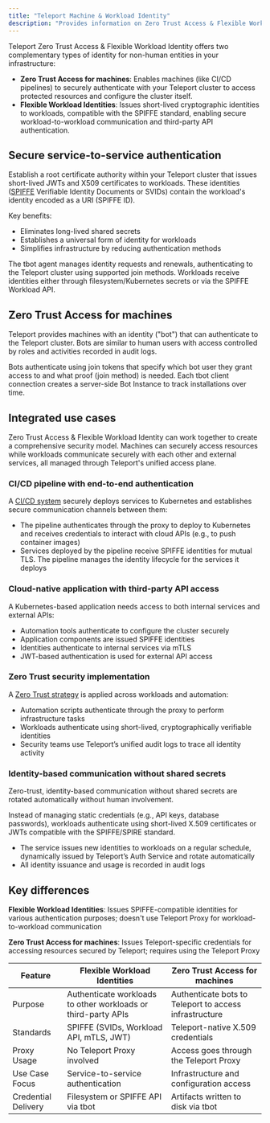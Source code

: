```yaml
---
title: "Teleport Machine & Workload Identity"
description: "Provides information on Zero Trust Access & Flexible Workload Identity."
---
```


Teleport Zero Trust Access & Flexible Workload Identity offers two complementary types of identity for non-human entities in your infrastructure:

- **Zero Trust Access for machines**: 
Enables machines (like CI/CD pipelines) to securely authenticate with your Teleport cluster to access protected resources and configure the cluster itself.
- **Flexible Workload Identities**: 
Issues short-lived cryptographic identities to workloads, compatible with the SPIFFE standard, enabling secure workload-to-workload communication and third-party API authentication.

## Secure service-to-service authentication

Establish a root certificate authority within your Teleport cluster that issues short-lived JWTs and X509 certificates to workloads. These identities ([SPIFFE](../machine-workload-identity/workload-identity/spiffe.mdx) Verifiable Identity Documents or SVIDs) contain the workload's identity encoded as a URI (SPIFFE ID).

Key benefits:

- Eliminates long-lived shared secrets
- Establishes a universal form of identity for workloads
- Simplifies infrastructure by reducing authentication methods

The tbot agent manages identity requests and renewals, authenticating to the Teleport cluster using supported join methods. Workloads receive identities either through filesystem/Kubernetes secrets or via the SPIFFE Workload API.

## Zero Trust Access for machines

Teleport provides machines with an identity ("bot") that can authenticate to the Teleport cluster. Bots are similar to human users with access controlled by roles and activities recorded in audit logs.

Bots authenticate using join tokens that specify which bot user they grant access to and what proof (join method) is needed. Each tbot client connection creates a server-side Bot Instance to track installations over time.

## Integrated use cases

Zero Trust Access & Flexible Workload Identity can work together to create a comprehensive security model. Machines can securely access resources while workloads communicate securely with each other and external services, all managed through Teleport's unified access plane.

### CI/CD pipeline with end-to-end authentication

A [CI/CD system](../machine-workload-identity/machine-id/deployment/deployment.mdx#cicd) securely deploys services to Kubernetes and establishes secure communication channels between them:

- The pipeline authenticates through the proxy to deploy to Kubernetes and receives credentials to interact with cloud APIs (e.g., to push container images)
- Services deployed by the pipeline receive SPIFFE identities for mutual TLS. The pipeline manages the identity lifecycle for the services it deploys

### Cloud-native application with third-party API access

A Kubernetes-based application needs access to both internal services and external APIs:

- Automation tools authenticate to configure the cluster securely
- Application components are issued SPIFFE identities
- Identities authenticate to internal services via mTLS
- JWT-based authentication is used for external API access

### Zero Trust security implementation

A [Zero Trust strategy](../machine-workload-identity/workload-identity/getting-started.mdx/) is applied across workloads and automation:

- Automation scripts authenticate through the proxy to perform infrastructure tasks
- Workloads authenticate using short-lived, cryptographically verifiable identities
- Security teams use Teleport’s unified audit logs to trace all identity activity

### Identity-based communication without shared secrets

Zero-trust, identity-based communication without shared secrets are rotated automatically without human involvement.

Instead of managing static credentials (e.g., API keys, database passwords), workloads authenticate using short-lived X.509 certificates or JWTs compatible with the SPIFFE/SPIRE standard.

- The service issues new identities to workloads on a regular schedule, dynamically issued by Teleport’s Auth Service and rotate automatically
- All identity issuance and usage is recorded in audit logs

## Key differences

**Flexible Workload Identities**: Issues SPIFFE-compatible identities for various authentication purposes; doesn't use Teleport Proxy for workload-to-workload communication

**Zero Trust Access for machines**: Issues Teleport-specific credentials for accessing resources secured by Teleport; requires using the Teleport Proxy

| Feature | Flexible Workload Identities | Zero Trust Access for machines |
|---------|------------------------------|--------------------------------|
| Purpose | Authenticate workloads to other workloads or third-party APIs | Authenticate bots to Teleport to access infrastructure |
| Standards | SPIFFE (SVIDs, Workload API, mTLS, JWT) | Teleport-native X.509 credentials |
| Proxy Usage | No Teleport Proxy involved | Access goes through the Teleport Proxy |
| Use Case Focus | Service-to-service authentication | Infrastructure and configuration access |
| Credential Delivery | Filesystem or SPIFFE API via tbot | Artifacts written to disk via tbot |

<DocCardList />